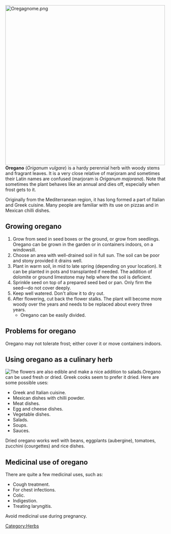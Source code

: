 [[File:Oregagnome.png |center|500px]]'''Oregano''' (''Origanum vulgare'') is a hardy perennial herb with woody stems and fragrant leaves. It is a very close relative of marjoram and sometimes their Latin names are confused (marjoram is ''Origanum majorana''). Note that sometimes the plant behaves like an annual and dies off, especially when frost gets to it.

Originally from the Mediterranean region, it has long formed a part of Italian and Greek cuisine. Many people are familiar with its use on pizzas and in Mexican chilli dishes.

== Growing oregano ==
# Grow from seed in seed boxes or the ground, or grow from seedlings. Oregano can be grown in the garden or in containers indoors, on a windowsill.
# Choose an area with well-drained soil in full sun. The soil can be poor and stony provided it drains well.
# Plant in warm soil, in mid to late spring (depending on your location). It can be planted in pots and transplanted if needed. The addition of dolomite or ground limestone may help where the soil is deficient.
# Sprinkle seed on top of a prepared seed bed or pan. Only firm the seed––do not cover deeply.
# Keep well watered. Don't allow it to dry out.
# After flowering, cut back the flower stalks. The plant will become more woody over the years and needs to be replaced about every three years.
#*Oregano can be easily divided.

== Problems for oregano ==
Oregano may not tolerate frost; either cover it or move containers indoors.

== Using oregano as a culinary herb ==
[[File:Oreganoflower.png|thumb|The flowers are also edible and make a nice addition to salads.]]Oregano can be used fresh or dried. Greek cooks seem to prefer it dried. Here are some possible uses:
* Greek and Italian cuisine.
* Mexican dishes with chilli powder.
* Meat dishes.
* Egg and cheese dishes.
* Vegetable dishes.
* Salads.
* Soups.
* Sauces.

Dried oregano works well with beans, eggplants (aubergine), tomatoes, zucchini (courgettes) and rice dishes.

== Medicinal use of oregano ==
There are quite a few medicinal uses, such as:
* Cough treatment.
* For chest infections.
* Colic.
* Indigestion.
* Treating laryngitis.

Avoid medicinal use during pregnancy.

[[Category:Herbs]]